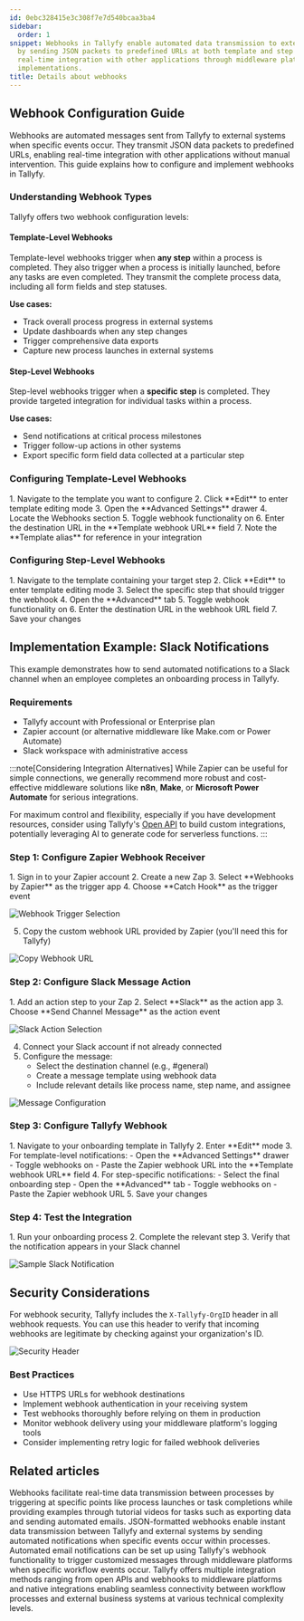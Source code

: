 ```yaml
---
id: 0ebc328415e3c308f7e7d540bcaa3ba4
sidebar:
  order: 1
snippet: Webhooks in Tallyfy enable automated data transmission to external systems
  by sending JSON packets to predefined URLs at both template and step levels allowing
  real-time integration with other applications through middleware platforms or custom
  implementations.
title: Details about webhooks
---
```



## Webhook Configuration Guide

Webhooks are automated messages sent from Tallyfy to external systems when specific events occur. They transmit JSON data packets to predefined URLs, enabling real-time integration with other applications without manual intervention. This guide explains how to configure and implement webhooks in Tallyfy.

### Understanding Webhook Types

Tallyfy offers two webhook configuration levels:

#### Template-Level Webhooks

Template-level webhooks trigger when **any step** within a process is completed. They also trigger when a process is initially launched, before any tasks are even completed. They transmit the complete process data, including all form fields and step statuses.

**Use cases:**
- Track overall process progress in external systems
- Update dashboards when any step changes
- Trigger comprehensive data exports
- Capture new process launches in external systems

#### Step-Level Webhooks

Step-level webhooks trigger when a **specific step** is completed. They provide targeted integration for individual tasks within a process.

**Use cases:**
- Send notifications at critical process milestones
- Trigger follow-up actions in other systems
- Export specific form field data collected at a particular step

### Configuring Template-Level Webhooks

<Steps>
1. Navigate to the template you want to configure
2. Click **Edit** to enter template editing mode
3. Open the **Advanced Settings** drawer
4. Locate the Webhooks section
5. Toggle webhook functionality on
6. Enter the destination URL in the **Template webhook URL** field
7. Note the **Template alias** for reference in your integration
</Steps>

### Configuring Step-Level Webhooks

<Steps>
1. Navigate to the template containing your target step
2. Click **Edit** to enter template editing mode
3. Select the specific step that should trigger the webhook
4. Open the **Advanced** tab
5. Toggle webhook functionality on
6. Enter the destination URL in the webhook URL field
7. Save your changes
</Steps>

## Implementation Example: Slack Notifications

This example demonstrates how to send automated notifications to a Slack channel when an employee completes an onboarding process in Tallyfy.

### Requirements

- Tallyfy account with Professional or Enterprise plan
- Zapier account (or alternative middleware like Make.com or Power Automate)
- Slack workspace with administrative access

:::note[Considering Integration Alternatives]
While Zapier can be useful for simple connections, we generally recommend more robust and cost-effective middleware solutions like **n8n**, **Make**, or **Microsoft Power Automate** for serious integrations.

For maximum control and flexibility, especially if you have development resources, consider using Tallyfy's [Open API](/products/pro/integrations/open-api/) to build custom integrations, potentially leveraging AI to generate code for serverless functions.
:::

### Step 1: Configure Zapier Webhook Receiver

<Steps>
1. Sign in to your Zapier account
2. Create a new Zap
3. Select **Webhooks by Zapier** as the trigger app
4. Choose **Catch Hook** as the trigger event

![Webhook Trigger Selection](https://screenshots.tallyfy.com/file-keKVUbxSVx.png)

5. Copy the custom webhook URL provided by Zapier (you'll need this for Tallyfy)

![Copy Webhook URL](https://screenshots.tallyfy.com/file-fql8JmHkcV.png)
</Steps>

### Step 2: Configure Slack Message Action

<Steps>
1. Add an action step to your Zap
2. Select **Slack** as the action app
3. Choose **Send Channel Message** as the action event

![Slack Action Selection](https://screenshots.tallyfy.com/file-VKfh08LN9D.png)

4. Connect your Slack account if not already connected
5. Configure the message:
   - Select the destination channel (e.g., #general)
   - Create a message template using webhook data
   - Include relevant details like process name, step name, and assignee

![Message Configuration](https://screenshots.tallyfy.com/file-fmk7snOjfe.png)
</Steps>

### Step 3: Configure Tallyfy Webhook

<Steps>
1. Navigate to your onboarding template in Tallyfy
2. Enter **Edit** mode
3. For template-level notifications:
   - Open the **Advanced Settings** drawer
   - Toggle webhooks on
   - Paste the Zapier webhook URL into the **Template webhook URL** field
4. For step-specific notifications:
   - Select the final onboarding step
   - Open the **Advanced** tab
   - Toggle webhooks on
   - Paste the Zapier webhook URL
5. Save your changes
</Steps>

### Step 4: Test the Integration

<Steps>
1. Run your onboarding process
2. Complete the relevant step
3. Verify that the notification appears in your Slack channel
</Steps>

![Sample Slack Notification](https://screenshots.tallyfy.com/file-T9dKncA7bl.png)

## Security Considerations

For webhook security, Tallyfy includes the `X-Tallyfy-OrgID` header in all webhook requests. You can use this header to verify that incoming webhooks are legitimate by checking against your organization's ID.

![Security Header](https://screenshots.tallyfy.com/file-g5qdMzYyEK.png)

### Best Practices

- Use HTTPS URLs for webhook destinations
- Implement webhook authentication in your receiving system
- Test webhooks thoroughly before relying on them in production
- Monitor webhook delivery using your middleware platform's logging tools
- Consider implementing retry logic for failed webhook deliveries


## Related articles
<CardGrid>
<LinkTitleCard header="<b>Webhooks > Webhook scenarios</b>" href="/products/pro/integrations/webhooks/how-can-i-use-tallyfys-webhooks-feature/" > Webhooks facilitate real-time data transmission between processes by triggering at specific points like process launches or task completions while providing examples through tutorial videos for tasks such as exporting data and sending automated emails. </LinkTitleCard>
<LinkTitleCard header="<b>Integrations > Webhooks</b>" href="/products/pro/integrations/webhooks/" > JSON-formatted webhooks enable instant data transmission between Tallyfy and external systems by sending automated notifications when specific events occur within processes. </LinkTitleCard>
<LinkTitleCard header="<b>Webhooks > Send emails using webhooks</b>" href="/products/pro/integrations/webhooks/how-can-i-send-emails-using-webhooks-in-tallyfy/" > Automated email notifications can be set up using Tallyfy's webhook functionality to trigger customized messages through middleware platforms when specific workflow events occur. </LinkTitleCard>
<LinkTitleCard header="<b>Pro > Integrations</b>" href="/products/pro/integrations/" > Tallyfy offers multiple integration methods ranging from open APIs and webhooks to middleware platforms and native integrations enabling seamless connectivity between workflow processes and external business systems at various technical complexity levels. </LinkTitleCard>
</CardGrid>